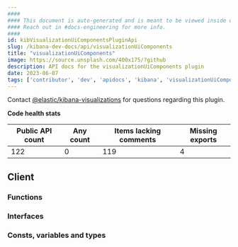 ```yaml
---
####
#### This document is auto-generated and is meant to be viewed inside our experimental, new docs system.
#### Reach out in #docs-engineering for more info.
####
id: kibVisualizationUiComponentsPluginApi
slug: /kibana-dev-docs/api/visualizationUiComponents
title: "visualizationUiComponents"
image: https://source.unsplash.com/400x175/?github
description: API docs for the visualizationUiComponents plugin
date: 2023-06-07
tags: ['contributor', 'dev', 'apidocs', 'kibana', 'visualizationUiComponents']
---
```




Contact [@elastic/kibana-visualizations](https://github.com/orgs/elastic/teams/kibana-visualizations) for questions regarding this plugin.

**Code health stats**

| Public API count  | Any count | Items lacking comments | Missing exports |
|-------------------|-----------|------------------------|-----------------|
| 122 | 0 | 119 | 4 |

## Client

### Functions
<DocDefinitionList data={visualizationUiComponentsObj.client.functions}/>

### Interfaces
<DocDefinitionList data={visualizationUiComponentsObj.client.interfaces}/>

### Consts, variables and types
<DocDefinitionList data={visualizationUiComponentsObj.client.misc}/>

